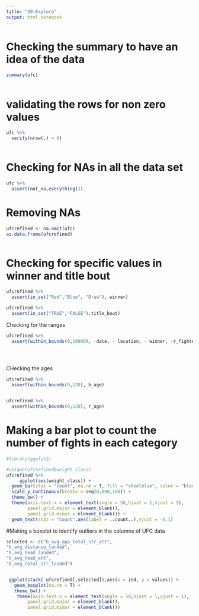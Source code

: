 ---
title: "20-Explore"
output: html_notebook
---

# Checking the summary to have an idea of the data
```{r checking summary}
summary(ufc)



```

# validating the rows for non zero values

```{r Verifing for non zero values}

ufc %>% 
  verify(nrow(.) > 0)



```

# Checking for NAs in all the data set

```{r checking for NAs}
ufc %>% 
  assert(not_na,everything())
```

# Removing NAs

```{r removing NAs}
ufcrefined <- na.omit(ufc)
as.data.frame(ufcrefined)



```






# Checking for specific values in winner and title bout
```{r assert to check the values in winner and title bout}

ufcrefined %>% 
  assert(in_set("Red","Blue", "Draw"), winner)

ufcrefined %>% 
  assert(in_set("TRUE","FALSE"),title_bout)


```


Checking for the ranges 

```{r checking the ranges}
ufcrefined %>% 
  assert(within_bounds(0,10000), -date, - location, - winner, -r_fighter, -b_fighter, -referee,-title_bout, -weight_class, -b_stance, -r_stance)


  
```

CHecking the ages

```{r checking the ages}
ufcrefined %>% 
  assert(within_bounds(0,120), b_age)


ufcrefined %>% 
  assert(within_bounds(0,120), r_age)

```

# Making a bar plot to count the number of fights in each category

```{r bar plot to count the number of fights in each weight category}
#library(ggplot2)

#unique(ufcrefined$weight_class)
ufcrefined %>% 
     ggplot(aes(weight_class)) + 
  geom_bar(stat = "count", na.rm = T, fill = "steelblue", color = "black") + 
  scale_y_continuous(breaks = seq(0,800,100)) + 
  theme_bw() +
  theme(axis.text.x = element_text(angle = 50,hjust = 1,vjust = 1),
        panel.grid.major = element_blank(),
        panel.grid.minor = element_blank()) + 
  geom_text(stat = "Count",aes(label = ..count..),vjust = -0.1)


```

#Making a boxplot to identify outliers in the columns of UFC data
```{r identify outliers}
selected <- c("b_avg_opp_total_str_att",
"b_avg_distance_landed",
"b_avg_head_landed",
"b_avg_head_att",
"b_avg_total_str_landed")


 ggplot(stack( ufcrefined[,selected]),aes(x = ind, y = values)) + 
   geom_boxplot(na.rm = T) + 
   theme_bw() + 
    theme(axis.text.x = element_text(angle = 50,hjust = 1,vjust = 1),
        panel.grid.major = element_blank(),
        panel.grid.minor = element_blank())
 
 
 

```

